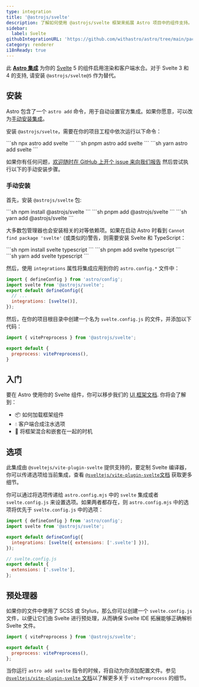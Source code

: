 ```yaml
---
type: integration
title: '@astrojs/svelte'
description: 了解如何使用 @astrojs/svelte 框架来拓展 Astro 项目中的组件支持。
sidebar:
  label: Svelte
githubIntegrationURL: 'https://github.com/withastro/astro/tree/main/packages/integrations/svelte/'
category: renderer
i18nReady: true
---
```


此 **[Astro 集成][astro-integration]** 为你的 [Svelte](https://svelte.dev/) 5 的组件启用渲染和客户端水合。对于 Svelte 3 和 4 的支持, 请安装 `@astrojs/svelte@5` 作为替代。

## 安装

Astro 包含了一个 `astro add` 命令，用于自动设置官方集成。如果你愿意，可以改为[手动安装集成](#手动安装)。

安装 `@astrojs/svelte`，需要在你的项目工程中依次运行以下命令：

<PackageManagerTabs>
  <Fragment slot="npm">
  ```sh
  npx astro add svelte
  ```
  </Fragment>
  <Fragment slot="pnpm">
  ```sh
  pnpm astro add svelte
  ```
  </Fragment>
  <Fragment slot="yarn">
  ```sh
  yarn astro add svelte
  ```
  </Fragment>
</PackageManagerTabs>

如果你有任何问题，[欢迎随时在 GitHub 上开个 issue 来向我们报告](https://github.com/withastro/astro/issues) 然后尝试执行以下的手动安装步骤。

### 手动安装

首先，安装 `@astrojs/svelte` 包:

<PackageManagerTabs>
  <Fragment slot="npm">
  ```sh
  npm install @astrojs/svelte
  ```
  </Fragment>
  <Fragment slot="pnpm">
  ```sh
  pnpm add @astrojs/svelte
  ```
  </Fragment>
  <Fragment slot="yarn">
  ```sh
  yarn add @astrojs/svelte
  ```
  </Fragment>
</PackageManagerTabs>

大多数包管理器也会安装相关的对等依赖项。如果在启动 Astro 时看到 `Cannot find package 'svelte'` (或类似的)警告，则需要安装 Svelte 和 TypeScript：

<PackageManagerTabs>
  <Fragment slot="npm">
  ```sh
  npm install svelte typescript
  ```
  </Fragment>
  <Fragment slot="pnpm">
  ```sh
  pnpm add svelte typescript
  ```
  </Fragment>
  <Fragment slot="yarn">
  ```sh
  yarn add svelte typescript
  ```
  </Fragment>
</PackageManagerTabs>

然后，使用 `integrations` 属性将集成应用到你的 `astro.config.*` 文件中：

```js title="astro.config.mjs" ins={2} ins="svelte()"
import { defineConfig } from 'astro/config';
import svelte from '@astrojs/svelte';
export default defineConfig({
  // ...
  integrations: [svelte()],
});
```

然后，在你的项目根目录中创建一个名为 `svelte.config.js` 的文件，并添加以下代码：

```js title="svelte.config.js"
import { vitePreprocess } from '@astrojs/svelte';

export default {
  preprocess: vitePreprocess(),
}
```

## 入门

要在 Astro 使用你的 Svelte 组件，你可以移步我们的 [UI 框架文档][astro-ui-frameworks]. 你将会了解到：

* 📦 如何加载框架组件
* 💧 客户端合成注水选项
* 🤝 将框架混合和嵌套在一起的时机

## 选项

此集成由 `@sveltejs/vite-plugin-svelte` 提供支持的，要定制 Svelte 编译器，你可以传递选项给当前集成，查看 [`@sveltejs/vite-plugin-svelte`文档](https://github.com/sveltejs/vite-plugin-svelte/blob/HEAD/docs/config.md) 获取更多细节。

你可以通过将选项传递给 `astro.config.mjs` 中的 `svelte` 集成或者 `svelte.config.js` 来设置选项。如果两者都存在，则 `astro.config.mjs` 中的选项将优先于 `svelte.config.js` 中的选项：

```js title="astro.config.mjs" "extensions: ['.svelte']"
import { defineConfig } from 'astro/config';
import svelte from '@astrojs/svelte';

export default defineConfig({
  integrations: [svelte({ extensions: ['.svelte'] })],
});
```

```js title="svelte.config.js"
// svelte.config.js
export default {
  extensions: ['.svelte'],
};
```

## 预处理器

<Since v="2.0.0" pkg="@astrojs/svelte" />

如果你的文件中使用了 SCSS 或 Stylus，那么你可以创建一个 `svelte.config.js` 文件，以便让它们由 Svelte 进行预处理，从而确保 Svelte IDE 拓展能够正确解析 Svelte 文件。

```js title="svelte.config.js"
import { vitePreprocess } from '@astrojs/svelte';

export default {
  preprocess: vitePreprocess(),
};
```

当你运行 `astro add svelte` 指令的时候，将自动为你添加配置文件。参见 [`@sveltejs/vite-plugin-svelte` 文档](https://github.com/sveltejs/vite-plugin-svelte/blob/HEAD/docs/preprocess.md)以了解更多关于 `vitePreprocess` 的细节。

[astro-integration]: /zh-cn/guides/integrations-guide/

[astro-ui-frameworks]: /zh-cn/guides/framework-components/#使用框架组件
